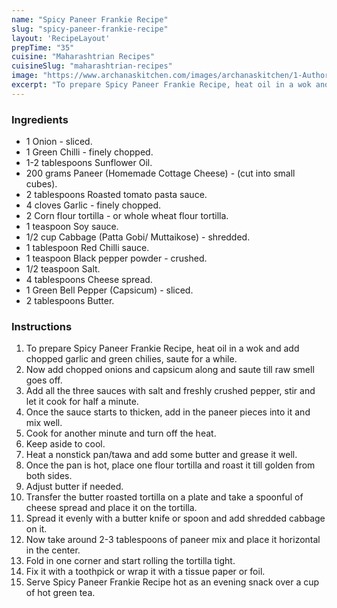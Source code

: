 ---
name: "Spicy Paneer Frankie Recipe"
slug: "spicy-paneer-frankie-recipe"
layout: 'RecipeLayout'
prepTime: "35"
cuisine: "Maharashtrian Recipes"
cuisineSlug: "maharashtrian-recipes"
image: "https://www.archanaskitchen.com/images/archanaskitchen/1-Author/Shaheen_Ali/SPICY_PANEER_FRANKIE.jpg"
excerpt: "To prepare Spicy Paneer Frankie Recipe, heat oil in a wok and add chopped garlic and green chilies, saute for a while"
---

### Ingredients

- 1 Onion - sliced.
- 1 Green Chilli - finely chopped.
- 1-2 tablespoons Sunflower Oil.
- 200 grams Paneer (Homemade Cottage Cheese) - (cut into small cubes).
- 2 tablespoons Roasted tomato pasta sauce.
- 4 cloves Garlic - finely chopped.
- 2 Corn flour tortilla - or whole wheat flour tortilla.
- 1 teaspoon Soy sauce.
- 1/2 cup Cabbage (Patta Gobi/ Muttaikose) - shredded.
- 1 tablespoon Red Chilli sauce.
- 1 teaspoon Black pepper powder - crushed.
- 1/2 teaspoon Salt.
- 4 tablespoons Cheese spread.
- 1 Green Bell Pepper (Capsicum) - sliced.
- 2 tablespoons Butter.

### Instructions

1. To prepare Spicy Paneer Frankie Recipe, heat oil in a wok and add chopped garlic and green chilies, saute for a while.
1. Now add chopped onions and capsicum along and saute till raw smell goes off.
1. Add all the three sauces with salt and freshly crushed pepper, stir and let it cook for half a minute.
1. Once the sauce starts to thicken, add in the paneer pieces into it and mix well.
1. Cook for another minute and turn off the heat.
1. Keep aside to cool.
1. Heat a nonstick pan/tawa and add some butter and grease it well.
1. Once the pan is hot, place one flour tortilla and roast it till golden from both sides.
1. Adjust butter if needed.
1. Transfer the butter roasted tortilla on a plate and take a spoonful of cheese spread and place it on the tortilla.
1. Spread it evenly with a butter knife or spoon and add shredded cabbage on it.
1. Now take around 2-3 tablespoons of paneer mix and place it horizontal in the center.
1. Fold in one corner and start rolling the tortilla tight.
1. Fix it with a toothpick or wrap it with a tissue paper or foil.
1. Serve Spicy Paneer Frankie Recipe hot as an evening snack over a cup of hot green tea.
